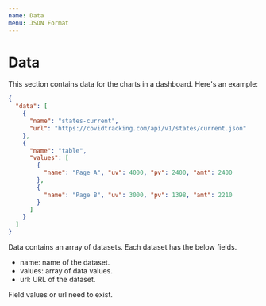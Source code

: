 ```yaml
---
name: Data
menu: JSON Format
---
```


# Data

This section contains data for the charts in a dashboard. Here's an example:

```json
{
  "data": [
    {
      "name": "states-current",
      "url": "https://covidtracking.com/api/v1/states/current.json"
    },
    {
      "name": "table",
      "values": [
        {
          "name": "Page A", "uv": 4000, "pv": 2400, "amt": 2400
        },
        {
          "name": "Page B", "uv": 3000, "pv": 1398, "amt": 2210
        }
      ]
    }
  ]
}
```

Data contains an array of datasets. Each dataset has the below fields.

* name: name of the dataset.
* values: array of data values.
* url: URL of the dataset.

Field values or url need to exist.